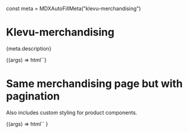 const meta = MDXAutoFillMeta("klevu-merchandising")

<Meta
  title="Apps/Merchandising"
  component="klevu-merchandising"
  argTypes={meta.argTypes}
  parameters={meta.parameters}
/>

# Klevu-merchandising

<Description>{meta.description}</Description>

<Canvas>
  <Story
    name="Merchandising"
    args={{
      category: "women",
      categoryTitle: "Women's products",
      limit: 24,
    }}
  >
    {(args) => html`<klevu-merchandising
      category=${ifDefined(args.category)}
      category-title=${ifDefined(args.categoryTitle)}
      filter-count=${ifDefined(args.filterCount)}
      .filterCustomOrder=${args.filterCustomOrder}
      limit=${args.limit}
      .renderProductSlot=${args.renderProductSlot}
      sort=${ifDefined(args.sort)}
      use-pagination=${ifDefined(args.usePagination)}
    ></klevu-merchandising>`}
  </Story>
</Canvas>

# Same merchandising page but with pagination

Also includes custom styling for product components.

<Canvas>
  <Story
    name="With pagination"
    args={{
      category: "men;shoes",
      categoryTitle: "Mens Shoes",
      usePagination: true,
      limit: 10,
    }}
  >
    {(args) =>
      html`<klevu-merchandising
        category=${ifDefined(args.category)}
        category-title=${ifDefined(args.categoryTitle)}
        filter-count=${ifDefined(args.filterCount)}
        .filterCustomOrder=${args.filterCustomOrder}
        limit=${args.limit}
        .renderProductSlot=${args.renderProductSlot}
        sort=${ifDefined(args.sort)}
        use-pagination=${ifDefined(args.usePagination)}
      ></klevu-merchandising>`
    }
  </Story>
</Canvas>
